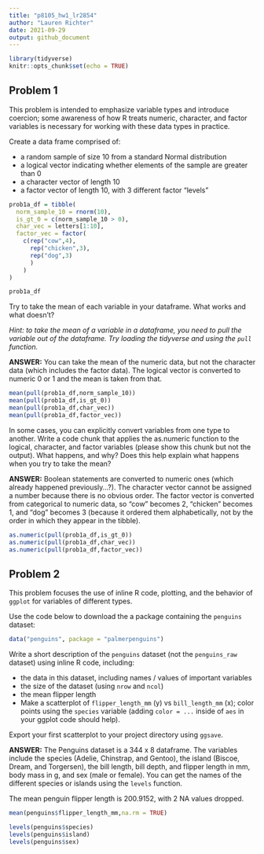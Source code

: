 ```yaml
---
title: "p8105_hw1_lr2854"
author: "Lauren Richter"
date: 2021-09-29
output: github_document
---
```


```r
library(tidyverse)
knitr::opts_chunk$set(echo = TRUE)
```

## Problem 1

This problem is intended to emphasize variable types and introduce coercion; some awareness of how R treats numeric, character, and factor variables is necessary for working with these data types in practice.

Create a data frame comprised of:

- a random sample of size 10 from a standard Normal distribution
- a logical vector indicating whether elements of the sample are greater than 0
- a character vector of length 10
- a factor vector of length 10, with 3 different factor “levels”

```r

prob1a_df = tibble(
  norm_sample_10 = rnorm(10),
  is_gt_0 = c(norm_sample_10 > 0),
  char_vec = letters[1:10],
  factor_vec = factor(
    c(rep("cow",4),
      rep("chicken",3),
      rep("dog",3)
      )
    )
)

prob1a_df
```
Try to take the mean of each variable in your dataframe. What works and what doesn’t?

*Hint: to take the mean of a variable in a dataframe, you need to pull the variable out of the dataframe. Try loading the tidyverse and using the ```pull``` function.*

**ANSWER:** You can take the mean of the numeric data, but not the character data (which includes the factor data). The logical vector is converted to numeric 0 or 1 and the mean is taken from that.
```r

mean(pull(prob1a_df,norm_sample_10))
mean(pull(prob1a_df,is_gt_0))
mean(pull(prob1a_df,char_vec))
mean(pull(prob1a_df,factor_vec))

```

In some cases, you can explicitly convert variables from one type to another. Write a code chunk that applies the as.numeric function to the logical, character, and factor variables (please show this chunk but not the output). What happens, and why? Does this help explain what happens when you try to take the mean?

**ANSWER:** Boolean statements are converted to numeric ones (which already happened previously...?). The character vector cannot be assigned a number because there is no obvious order. The factor vector is converted from categorical to numeric data, so "cow" becomes 2, "chicken" becomes 1, and "dog" becomes 3 (because it ordered them alphabetically, not by the order in which they appear in the tibble).

```r

as.numeric(pull(prob1a_df,is_gt_0))
as.numeric(pull(prob1a_df,char_vec))
as.numeric(pull(prob1a_df,factor_vec))

```

## Problem 2

This problem focuses the use of inline R code, plotting, and the behavior of ```ggplot``` for variables of different types.

Use the code below to download the a package containing the ```penguins``` dataset:

```r
data("penguins", package = "palmerpenguins")
```

Write a short description of the ```penguins``` dataset (not the ```penguins_raw``` dataset) using inline R code, including:

- the data in this dataset, including names / values of important variables
- the size of the dataset (using ```nrow``` and ```ncol```)
- the mean flipper length
- Make a scatterplot of ```flipper_length_mm``` (y) vs ```bill_length_mm``` (x); color points using the ```species``` variable (adding ```color = ...``` inside of ```aes``` in your ggplot code should help).

Export your first scatterplot to your project directory using ```ggsave```.

**ANSWER:** The Penguins dataset is a 344 x 8 dataframe. The variables include the species (Adelie, Chinstrap, and Gentoo), the island (Biscoe, Dream, and Torgersen), the bill length, bill depth, and flipper length in mm, body mass in g, and sex (male or female). You can get the names of the different species or islands using the ```levels``` function.

The mean penguin flipper length is 200.9152, with 2 NA values dropped.

```r
mean(penguins$flipper_length_mm,na.rm = TRUE)
```

```r
levels(penguins$species)
levels(penguins$island)
levels(penguins$sex)
```


